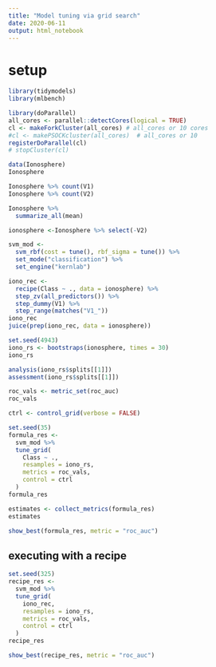 ```yaml
---
title: "Model tuning via grid search"
date: 2020-06-11
output: html_notebook
---
```


# setup

```r
library(tidymodels)
library(mlbench)
```

```r
library(doParallel)
all_cores <- parallel::detectCores(logical = TRUE)
cl <- makeForkCluster(all_cores) # all_cores or 10 cores
#cl <- makePSOCKcluster(all_cores)  # all_cores or 10
registerDoParallel(cl)
# stopCluster(cl)
```


```r
data(Ionosphere)
Ionosphere
```

```r
Ionosphere %>% count(V1)
Ionosphere %>% count(V2)
```

```r
Ionosphere %>% 
  summarize_all(mean)
```

```r
ionosphere <-Ionosphere %>% select(-V2)
```

```r
svm_mod <- 
  svm_rbf(cost = tune(), rbf_sigma = tune()) %>% 
  set_mode("classification") %>% 
  set_engine("kernlab")
```

```r
iono_rec <-
  recipe(Class ~ ., data = ionosphere) %>% 
  step_zv(all_predictors()) %>% 
  step_dummy(V1) %>% 
  step_range(matches("V1_"))
iono_rec
juice(prep(iono_rec, data = ionosphere))
```

```r
set.seed(4943)
iono_rs <- bootstraps(ionosphere, times = 30)
iono_rs
```

```r
analysis(iono_rs$splits[[1]])
assessment(iono_rs$splits[[1]])
```


```r
roc_vals <- metric_set(roc_auc)
roc_vals
```

```r
ctrl <- control_grid(verbose = FALSE)
```

```r
set.seed(35)
formula_res <- 
  svm_mod %>% 
  tune_grid(
    Class ~ .,
    resamples = iono_rs,
    metrics = roc_vals,
    control = ctrl
  )
formula_res
```

```r
estimates <- collect_metrics(formula_res)
estimates
```
```r
show_best(formula_res, metric = "roc_auc")
```


## executing with a recipe

```r
set.seed(325)
recipe_res <-
  svm_mod %>% 
  tune_grid(
    iono_rec,
    resamples = iono_rs,
    metrics = roc_vals,
    control = ctrl
  )
recipe_res
```

```r
show_best(recipe_res, metric = "roc_auc")
```



























